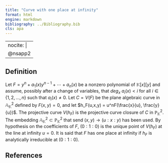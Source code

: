```yaml
---
title: "Curve with one place at infinity"
format: html
engine: markdown
bibliography: ../Bibliography.bib
cls: apa
---
```


---
nocite: |
  @nsapp2
---

## Definition

Let $F = y^n + a_1(x)y^{n-1} + \cdots + a_n(x)$ be a nonzero polynomial of $\mathbb{K}[x][y]$ and assume, possibly after a change of variables, that $deg_x ~ a_i(x) < i$ for all $i \in \{1, 2, \ldots, n\}$ such that $a_i(x) \ne 0$. Let $C = V(F)$ be the plane algebraic curve in $\mathbb{A}_{\mathbb{K}}^2$ defined by $F(x,y) = 0$, and let $h_F(u,x,y) = u^nF(\frac{x}{u}, \frac{y}{u})$. The projective curve $V(h_F)$ is the projective curve closure of $C$ in $\mathbb{P}_{\mathbb{K}}^2$. The embedding $\mathbb{A}_{\mathbb{K}}^2 \subset \mathbb{P}_{\mathbb{K}}^2$ that send $(x,y) \to (u : x : y)$ has been used. By hypothesis on the coefficients of $F$, $(0 : 1 : 0)$ is the unique point of $V(h_F)$ at the line at infinity $u = 0$. It is said that $F$ has one place at infinity if $h_F$ is analytically irreducible at $(0 : 1 : 0)$.

## References

::: {#refs}

:::